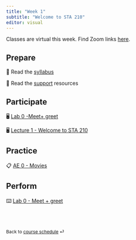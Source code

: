 ```yaml
---
title: "Week 1"
subtitle: "Welcome to STA 210"
editor: visual
---
```


::: callout-important
Classes are virtual this week.
Find Zoom links [here](https://sakai.duke.edu/portal/site/779c3ebe-3b88-4bcc-bd01-1813e8396a23/page/d5eef508-07a4-4c6d-b7bd-4614a9631562 "Sakai - Zoom meetings").
:::

## Prepare

📖 Read the [syllabus](/course-syllabus.html)

📖 Read the [support](/course-support.html) resources

## Participate

🖥️ [Lab 0 -](/_slides/lab-0.html)[Meet](/slides/lab-0.html)[+ greet](/_slides/lab-0.html)

🖥️ [Lecture 1 - Welcome to STA 210](/slides/lec-1.html)

## Practice

📋 [AE 0 - Movies](https://github.com/sta210-s22/ae-0-movies)

## Perform

⌨️ [Lab 0 - Meet + greet](/labs/lab-0.html)

<br><br>

::: {style="font-size: 0.875em;"}
Back to [course schedule](/ "Course schedule") ⏎
:::
